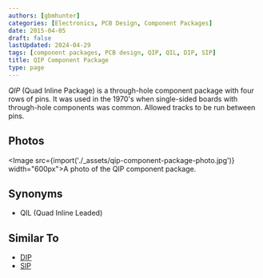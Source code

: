 ```yaml
---
authors: [gbmhunter]
categories: [Electronics, PCB Design, Component Packages]
date: 2015-04-05
draft: false
lastUpdated: 2024-04-29
tags: [component packages, PCB design, QIP, QIL, DIP, SIP]
title: QIP Component Package
type: page
---
```



_QIP_ (Quad Inline Package) is a through-hole component package with four rows of pins. It was used in the 1970's when single-sided boards with through-hole components was common. Allowed tracks to be run between pins.

## Photos

<Image src={import('./_assets/qip-component-package-photo.jpg')} width="600px">A photo of the QIP component package.</Image>

## Synonyms

* QIL (Quad Inline Leaded)

## Similar To

* [DIP](/pcb-design/component-packages/dip-component-package)
* [SIP](/pcb-design/component-packages/sip-component-package)
